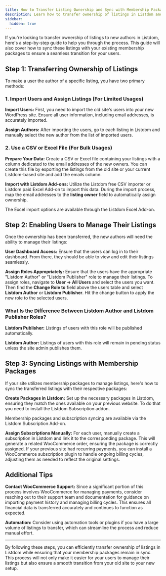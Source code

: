 ```yaml
---
title: How to Transfer Listing Ownership and Sync with Membership Packages?
description: Learn how to transfer ownership of listings in Listdom and sync them with membership packages for a seamless transition.
sidebar:
  hidden: true
---
```



If you're looking to transfer ownership of listings to new authors in Listdom, here's a step-by-step guide to help you through the process. This guide will also cover how to sync these listings with your existing membership packages to ensure a seamless transition for your users.

## Step 1: Transferring Ownership of Listings

To make a user the author of a specific listing, you have two primary methods:

### 1. Import Users and Assign Listings (For Limited Usages)

**Import Users:** First, you need to import the old site's users into your new WordPress site. Ensure all user information, including email addresses, is accurately imported.  

**Assign Authors:** After importing the users, go to each listing in Listdom and manually select the new author from the list of imported users.

### 2. Use a CSV or Excel File (For Bulk Usages)

**Prepare Your Data:** Create a CSV or Excel file containing your listings with a column dedicated to the email addresses of the new owners. You can create this file by exporting the listings from the old site or your current Listdom-based site and add the emails column.  

**Import with Listdom Add-ons:** Utilize the Listdom free CSV importer or Listdom paid Excel Add-on to import this data. During the import process, map the email addresses to the **listing owner** field to automatically assign ownership.  

<Aside type="note">
The Excel import options are available through the Listdom Excel Add-on.
</Aside>

## Step 2: Enabling Users to Manage Their Listings

Once the ownership has been transferred, the new authors will need the ability to manage their listings:

**User Dashboard Access:** Ensure that the users can log in to their dashboard. From there, they should be able to view and edit their listings seamlessly.  

**Assign Roles Appropriately:** Ensure that the users have the appropriate "Listdom Author" or "Listdom Publisher" role to manage their listings. To assign roles, navigate to **User → All Users** and select the users you want. Then find the **Change Role to** field above the users table and select **Listdom Author** or **Listdom Publisher**. Hit the change button to apply the new role to the selected users.

### What Is the Difference Between Listdom Author and Listdom Publisher Roles?

**Listdom Publisher:** Listings of users with this role will be published automatically.  

**Listdom Author:** Listings of users with this role will remain in pending status unless the site admin publishes them.

## Step 3: Syncing Listings with Membership Packages

If your site utilizes membership packages to manage listings, here's how to sync the transferred listings with their respective packages:

**Create Packages in Listdom:** Set up the necessary packages in Listdom, ensuring they match the ones available on your previous website. To do that you need to install the Listdom Subscription addon.  

<Aside type="note">
Membership packages and subscription syncing are available via the Listdom Subscription Add-on.
</Aside>

**Assign Subscriptions Manually:** For each user, manually create a subscription in Listdom and link it to the corresponding package. This will generate a related WooCommerce order, ensuring the package is correctly assigned. If your previous site had recurring payments, you can install a WooCommerce subscription plugin to handle ongoing billing cycles, adjusting them as needed to reflect the original settings.  

## Additional Tips

**Contact WooCommerce Support:** Since a significant portion of this process involves WooCommerce for managing payments, consider reaching out to their support team and documentation for guidance on importing payment history and managing billing cycles. This ensures all financial data is transferred accurately and continues to function as expected.  

**Automation:** Consider using automation tools or plugins if you have a large volume of listings to transfer, which can streamline the process and reduce manual effort.  

---

By following these steps, you can efficiently transfer ownership of listings in Listdom while ensuring that your membership packages remain in sync. This process will not only make it easier for your users to manage their listings but also ensure a smooth transition from your old site to your new setup.
